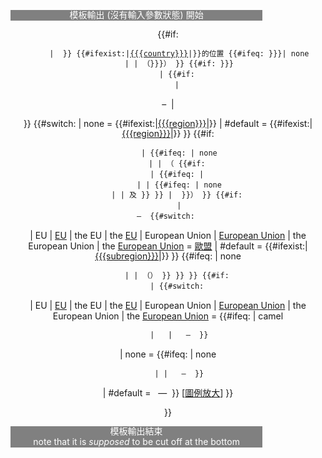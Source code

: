 <noinclude>{{Intricate}}
<div style="width:100%;text-align:center;line-height:1.2em;"><div style="width:80%;background-color:#808080;color:#ffffff;text-align:center;">模板輸出 (沒有輸入參數狀態) 開始</div></div></noinclude><!--

--><div style="text-align:center;line-height:1.2em;{{#if:<!-- start -->{{{padding}}}|<!-- then --><!--
-->{{#switch:{{{padding}}}
|yes=padding-top:3px;
|#default = {{{padding}}}<!-- -->}}<!--
-->|<!-- or --> }}"><span><!--
-->{{#if:<!--[0]-->{{{countryprefix|}}}
      |<!--then:[0]-->{{{countryprefix}}}<!--
--end#if:[0]-->}}<!--
-->{{#ifexist:{{{country}}}|[[{{{country}}}]]|{{{country|[[{{PAGENAME}}]]}}}}}的位置<!--
-->{{#ifeq:<!--[1]-->{{{location|{{{location_color|any}}}}}}|<!--equals:-->none
      |<!--then:[1] either location or location_color passed as explicit demand not to indicate any (default location_color) value
   -->|<!--else:[1]-->（{{{location|<span>{{{location_color|橘色}}}</span>}}}）<!--
--end#ifeq:[1]-->}}</span><!--
-->{{#if:<!--[2]-->{{{region|{{{legend|}}}}}}
      |<!--then:[2]
-->{{#if:<!--[3]-->{{{subregion|}}}
      |<!--then:[3]--><p style="width:250px;text-align:left;margin-left:1.2ex;margin-top:0px;margin-bottom:0px;line-height:1.15em;">–&nbsp;<!--
   -->|<!--else:[3]--><p style="width:250px;text-align:center;margin-top:0px;margin-bottom:0px;line-height:1.15em;"><!--
--end#if:[3]-->}}<!--
-->{{#switch:<!--[4]-->{{{region|none}}}
| none = {{#ifexist:{{{region}}}|[[{{{region}}}]]|{{{region}}}}}
| #default = {{#ifexist:{{{region}}}|[[{{{region}}}]]|{{{region}}}}}
<!--end#switch:[4]-->}}<!--
-->{{#if:<!--[5]-->{{{region|}}}
      |<!--then:[5]
-->{{#ifeq:<!--[6]-->{{{region_color|any}}}|<!--equals:-->none
      |<!--then:[6] region_color passed as explicit demand not to indicate (default) color
   -->|<!--else:[6]-->（<span><!--
-->{{#if:<!--[7]-->{{{subregion|}}}
      |<!--then:[7]
-->{{#ifeq:<!--[8]-->{{{subregion_color|camel}}}|<!--equals:-->{{{region_color|白色}}}
      |<!--then:[8] mention colour once
   -->|<!--else:[8]
-->{{#ifeq:<!--[8a]-->{{{subregion_color|any}}}|<!--equals:-->none
      |<!--then:[8a] mention the one colour
   -->|<!--else:[8a]-->{{{subregion_color|camel}}}及<!--
--end#ifeq:[8a]-->}}<!--
--end#ifeq:[8]-->}}{{{region_color|白色}}}<!--
   -->|<!--else:[7]-->{{{region_color|白色}}}<!--
--end#if:[7]-->}}</span>）<!--
--end#if:[6]-->}}<!--
-->{{#if:<!--[9]-->{{{subregion|}}}
      |<!--then:[9]--><br />–&nbsp;<!--
-->{{#switch:<!--[10]-->{{{subregion|none}}}
| EU
| [[EU]]
| the EU
| the [[EU]]
| European Union
| [[European Union]]
| the European Union 
| the [[European Union]] = [[歐盟]]
| #default = {{#ifexist:{{{subregion}}}|[[{{{subregion}}}]]|{{{subregion}}}}}
<!--end#switch[10]-->}}<!--
-->{{#ifeq:<!--[11]-->{{{subregion_color|any}}}|<!--equals:-->none
      |<!--then:[11] subregion_color passed as explicit demand not to indicate (default) color
   -->|<!--else:[11]-->（<span>{{{subregion_color|camel}}}</span>）<!--
--end#if:[11]-->}}<!--
--end#if:[9]-->}}<!--else:[5] no region thus no SUBregion acceptable (hence no colours indicating region or subregion at region)
--end#if:[5]-->}}<!--
-->{{#if:<!--[12]-->{{{legend|}}}
      |<!--then[12]:
-->{{#switch:<!--[13]-->{{{subregion|none}}}
| EU
| [[EU]]
| the EU
| the [[EU]]
| European Union
| [[European Union]]
| the European Union 
| the [[European Union]] = <!--
-->{{#ifeq:<!--[13a]-->{{{subregion_color|camel}}}|<!--equals:-->camel
      |<!--then:[13a]-->{{spaces|16}}&thinsp;<!--
   -->|<!--else:[13a]-->&nbsp; —&nbsp;<!--
--end#ifeq:[13a]-->}}
| none = <!--
-->{{#ifeq:<!--[14]-->{{{region|none}}}|<!--equals:-->none
      |<!--then:[14] no spacer while legend has line all for itself
   -->|<!--else:[14]-->&nbsp; —&nbsp;<!--
--end#ifeq:[14]-->}}
| #default = &nbsp; —&nbsp;
<!--end#switch:[13]-->}} &#91;<span>[[:Image:{{{legend}}}|圖例放大]]</span>&#93;<!--
--end#if:[12]-->}}</p><!--
--end#if:[2]-->}}</div><noinclude>

<div style="width:100%;text-align:center;line-height:1.2em;"><div style="width:80%;background-color:#808080;color:#ffffff;text-align:center;">模板輸出結束<br/>note that it is ''supposed'' to be cut off at the bottom</div></div>
<br/>{{template doc}}

</noinclude>